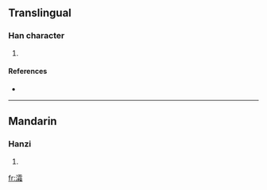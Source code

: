 ==Translingual==

===Han character===
{{Han char|rn=85|rad=水|as=17|sn=20|four=3116<sub>2</sub>|canj=水一月山 (EMBU)}}

# {{defn|Han|sort=水17}}

====References====
* {{Han ref|kx=0662.020|dkj=18724|dj=1071.120|hdz=31787.080|uh=7040|ud=28736|bh=F466|bd=62566}}

----

==Mandarin==

===Hanzi===
{{cmn-hanzi|pin=[[shuàng]] ([[shuang4]])|wg=shuang<sup>4</sup>}}

# {{defn|Mandarin|sort=水17}}

[[fr:灀]]